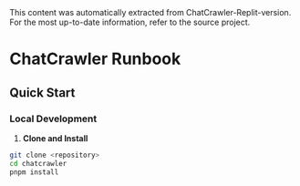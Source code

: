 <Info>
This content was automatically extracted from ChatCrawler-Replit-version.
For the most up-to-date information, refer to the source project.
</Info>

# ChatCrawler Runbook

## Quick Start

### Local Development

1. **Clone and Install**
```bash
git clone <repository>
cd chatcrawler
pnpm install
